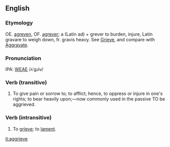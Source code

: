 ==English==
===Etymology===
OE. [[agreven]], OF. [[agrever]]; a (Latin ad) + grever to burden, injure, Latin gravare to weigh down, fr. gravis heavy.  See [[Grieve]], and compare with [[Aggravate]].

===Pronunciation===
IPA: [[WEAE]] /ʌˈgɹiv/

===Verb (transitive)===
# To give pain or sorrow to; to afflict; hence, to oppress or injure in one's rights; to bear heavily upon;&mdash;now commonly  used in the passive TO be aggrieved.

===Verb (intransitive)===
#To [[grieve]]; to [[lament]].

[[it:aggrieve]]